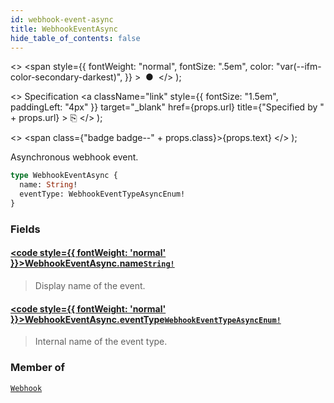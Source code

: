 ```yaml
---
id: webhook-event-async
title: WebhookEventAsync
hide_table_of_contents: false
---
```


  <>
    <span
      style={{
        fontWeight: "normal",
        fontSize: ".5em",
        color: "var(--ifm-color-secondary-darkest)",
      }}
    >
      &nbsp;●&nbsp;
    </span>
  </>
);

  <>
    Specification
    <a
      className="link"
      style={{ fontSize: "1.5em", paddingLeft: "4px" }}
      target="\_blank"
      href={props.url}
      title={"Specified by " + props.url}
    >
      ⎘
    </a>
  </>
);

  <>
    <span class={"badge badge--" + props.class}>{props.text}</span>
  </>
);

Asynchronous webhook event.

```graphql
type WebhookEventAsync {
  name: String!
  eventType: WebhookEventTypeAsyncEnum!
}
```

### Fields

#### [<code style={{ fontWeight: 'normal' }}>WebhookEventAsync.<b>name</b></code>](#)<Bullet />[`String!`](../../../developer/api-reference/scalars/string) <Badge class="secondary" text="non-null"/> <Badge class="secondary" text="scalar"/>

> Display name of the event.

#### [<code style={{ fontWeight: 'normal' }}>WebhookEventAsync.<b>eventType</b></code>](#)<Bullet />[`WebhookEventTypeAsyncEnum!`](../../../developer/api-reference/enums/webhook-event-type-async-enum) <Badge class="secondary" text="non-null"/> <Badge class="secondary" text="enum"/>

> Internal name of the event type.

### Member of

[`Webhook`](../../../developer/api-reference/objects/webhook) <Badge class="secondary" text="object"/>
